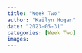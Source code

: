 ```yaml
---
title: "Week Two"
author: "Kailyn Hogan"
date: "2023-05-31"
categories: [Week Two]
images: 
---
```

